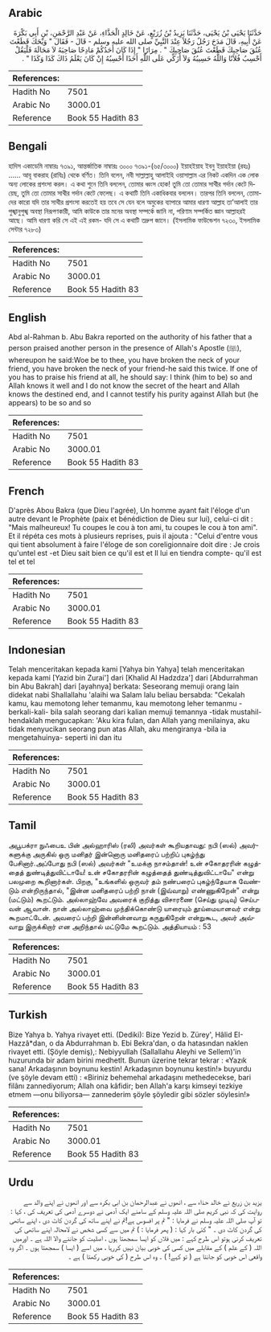 ## Arabic


<div dir="rtl" lang="ar" style={{fontSize:'larger',backgroundColor:'#f8f9fa',padding:20}}>
حَدَّثَنَا يَحْيَى بْنُ يَحْيَى، حَدَّثَنَا يَزِيدُ بْنُ زُرَيْعٍ، عَنْ خَالِدٍ الْحَذَّاءِ، عَنْ عَبْدِ الرَّحْمَنِ، بْنِ أَبِي بَكْرَةَ عَنْ أَبِيهِ، قَالَ مَدَحَ رَجُلٌ رَجُلاً عِنْدَ النَّبِيِّ صلى الله عليه وسلم - قَالَ - فَقَالَ ‏"‏ وَيْحَكَ قَطَعْتَ عُنُقَ صَاحِبِكَ قَطَعْتَ عُنُقَ صَاحِبِكَ ‏"‏ ‏.‏ مِرَارًا ‏"‏ إِذَا كَانَ أَحَدُكُمْ مَادِحًا صَاحِبَهُ لاَ مَحَالَةَ فَلْيَقُلْ أَحْسِبُ فُلاَنًا وَاللَّهُ حَسِيبُهُ وَلاَ أُزَكِّي عَلَى اللَّهِ أَحَدًا أَحْسِبُهُ إِنْ كَانَ يَعْلَمُ ذَاكَ كَذَا وَكَذَا ‏"‏ ‏.‏
</div>
<div style={{backgroundColor:'#f8f9fa',padding:20, marginBottom: 10}}><table> <thead> <tr> <th>References:</th> <th></th> </tr> </thead> <tbody><tr><td>Hadith No</td><td>7501</td></tr><tr><td>Arabic No</td><td>3000.01</td></tr><tr><td>Reference</td><td>Book 55 Hadith 83</td></tr></tbody></table></div>

## Bengali


<div dir="ltr" lang="bn" style={{fontSize:'larger',backgroundColor:'#f8f9fa',padding:20}}>
হাদিস একাডেমি নাম্বারঃ ৭৩৯১, আন্তর্জাতিক নাম্বারঃ ৩০০০ ৭৩৯১-(৬৫/৩০০০) ইয়াহইয়াহ ইবনু ইয়াহইয়া (রহঃ) ...... আবূ বাকরাহ (রাযিঃ) থেকে বর্ণিত। তিনি বলেন, নবী সাল্লাল্লাহু আলাইহি ওয়াসাল্লাম এর নিকট একদিন এক লোক অন্য লোকের প্রশংসা করল। এ কথা শুনে তিনি বললেন, তোমার ধ্বংস হোক! তুমি তো তোমার সাথীর গর্দান কেটে দিয়েছ, তুমি তো তোমার সাথীর গর্দান কেটে ফেলেছ। এ কথাটি তিনি একাধিকবার বললেন। তারপর তিনি বললেন, তোমাদের কারো যদি তার সাথীর প্রশংসা করতেই হয় তবে সে যেন বলে অমুকের ব্যাপারে আমার ধারণা আল্লাহ তা’আলাই তার পুঙ্খানুপুঙ্খ অবস্থা নিরূপণকারী, আমি কাউকে তার মনের অবস্থা সম্পর্কে জানি না, পরিণাম সম্পর্কিত জ্ঞান আল্লাহরই আছে। আমি ধারণা করি সে এই এই রকম- যদি সে এ কথাটি তদ্রুপ জানে। (ইসলামিক ফাউন্ডেশন ৭২৩০, ইসলামিক সেন্টার ৭২৮৩)
</div>
<div style={{backgroundColor:'#f8f9fa',padding:20, marginBottom: 10}}><table> <thead> <tr> <th>References:</th> <th></th> </tr> </thead> <tbody><tr><td>Hadith No</td><td>7501</td></tr><tr><td>Arabic No</td><td>3000.01</td></tr><tr><td>Reference</td><td>Book 55 Hadith 83</td></tr></tbody></table></div>

## English


<div dir="ltr" lang="en" style={{fontSize:'larger',backgroundColor:'#f8f9fa',padding:20}}>
Abd al-Rahman b. Abu Bakra reported on the authority of his father that a person praised another person in the presence of Allah's Apostle (ﷺ), whereupon he said:Woe be to thee, you have broken the neck of your friend, you have broken the neck of your friend-he said this twice. If one of you has to praise his friend at all, he should say: I think (him to be) so and Allah knows it well and I do not know the secret of the heart and Allah knows the destined end, and I cannot testify his purity against Allah but (he appears) to be so and so
</div>
<div style={{backgroundColor:'#f8f9fa',padding:20, marginBottom: 10}}><table> <thead> <tr> <th>References:</th> <th></th> </tr> </thead> <tbody><tr><td>Hadith No</td><td>7501</td></tr><tr><td>Arabic No</td><td>3000.01</td></tr><tr><td>Reference</td><td>Book 55 Hadith 83</td></tr></tbody></table></div>

## French


<div dir="ltr" lang="fr" style={{fontSize:'larger',backgroundColor:'#f8f9fa',padding:20}}>
D'après Abou Bakra (que Dieu l'agrée), Un homme ayant fait l'éloge d'un autre devant le Prophète (paix et bénédiction de Dieu sur lui), celui-ci dit : "Mais malheureux! Tu coupes le cou à ton ami, tu coupes le cou à ton ami". Et il répéta ces mots à plusieurs reprises, puis il ajouta : "Celui d'entre vous qui tient absolument à faire l'éloge de son coreligionnaire doit dire : Je crois qu'untel est -et Dieu sait bien ce qu'il est et Il lui en tiendra compte- qu'il est tel et tel
</div>
<div style={{backgroundColor:'#f8f9fa',padding:20, marginBottom: 10}}><table> <thead> <tr> <th>References:</th> <th></th> </tr> </thead> <tbody><tr><td>Hadith No</td><td>7501</td></tr><tr><td>Arabic No</td><td>3000.01</td></tr><tr><td>Reference</td><td>Book 55 Hadith 83</td></tr></tbody></table></div>

## Indonesian


<div dir="ltr" lang="id" style={{fontSize:'larger',backgroundColor:'#f8f9fa',padding:20}}>
Telah menceritakan kepada kami [Yahya bin Yahya] telah menceritakan kepada kami [Yazid bin Zurai'] dari [Khalid Al Hadzdza'] dari [Abdurrahman bin Abu Bakrah] dari [ayahnya] berkata: Seseorang memuji orang lain didekat nabi Shallallahu 'alaihi wa Salam lalu beliau bersabda: "Cekalah kamu, kau memotong leher temanmu, kau memotong leher temanmu -berkali-kali- bila salah seorang dari kalian memuji temannya -tidak mustahil- hendaklah mengucapkan: 'Aku kira fulan, dan Allah yang menilainya, aku tidak menyucikan seorang pun atas Allah, aku mengiranya -bila ia mengetahuinya- seperti ini dan itu
</div>
<div style={{backgroundColor:'#f8f9fa',padding:20, marginBottom: 10}}><table> <thead> <tr> <th>References:</th> <th></th> </tr> </thead> <tbody><tr><td>Hadith No</td><td>7501</td></tr><tr><td>Arabic No</td><td>3000.01</td></tr><tr><td>Reference</td><td>Book 55 Hadith 83</td></tr></tbody></table></div>

## Tamil


<div dir="ltr" lang="ta" style={{fontSize:'larger',backgroundColor:'#f8f9fa',padding:20}}>
அபூபக்ரா நுஃபைஉ பின் அல்ஹாரிஸ் (ரலி) அவர்கள் கூறியதாவது: நபி (ஸல்) அவர்களுக்கு அருகில் ஒரு மனிதர் இன்னொரு மனிதரைப் பற்றிப் புகழ்ந்து பேசினார்.அப்போது நபி (ஸல்) அவர்கள் "உமக்கு நாசம்தான்! உன் சகோதரரின் கழுத்தைத் துண்டித்துவிட்டாயே! உன் சகோதரரின் கழுத்தைத் துண்டித்துவிட்டாயே" என்று பலமுறை கூறினார்கள். பிறகு, "உங்களில் ஒருவர் தம் நண்பரைப் புகழ்ந்தேயாக வேண்டும் என்றிருந்தால், "இன்ன மனிதரைப் பற்றி நான் (இவ்வாறு) எண்ணுகிறேன்" என்று (மட்டும்) கூறட்டும். அல்லாஹ்வே அவரைக் குறித்து விசாரணை (செய்து முடிவு) செய்பவன் ஆவான். நான் அல்லாஹ்வை முந்திக்கொண்டு யாரையும் தூய்மையானவர் என்று கூறமாட்டேன். அவரைப் பற்றி இன்னின்னவாறு கருதுகிறேன் என்றுகூட, அவர் அவ்வாறு இருக்கிறார் என அறிந்தால் மட்டுமே கூறட்டும். அத்தியாயம் : 53
</div>
<div style={{backgroundColor:'#f8f9fa',padding:20, marginBottom: 10}}><table> <thead> <tr> <th>References:</th> <th></th> </tr> </thead> <tbody><tr><td>Hadith No</td><td>7501</td></tr><tr><td>Arabic No</td><td>3000.01</td></tr><tr><td>Reference</td><td>Book 55 Hadith 83</td></tr></tbody></table></div>

## Turkish


<div dir="ltr" lang="tr" style={{fontSize:'larger',backgroundColor:'#f8f9fa',padding:20}}>
Bize Yahya b. Yahya rivayet etti. (Dediki): Bize Yezid b. Zürey', Hâlid EI-Hazzâ*dan, o da Abdurrahman b. Ebi Bekra'dan, o da hatasından naklen rivayet etti. (Şöyle demiş),: Nebiyyullah (Sallallahu Aleyhi ve Sellem)'in huzurunda bir adam birini medhetlt. Bunun üzerine tekrar tekrar : «Yazık sana! Arkadaşının boynunu kestin! Arkadaşının boynunu kestin!» buyurdu (ve şöyle devam etti) : «Biriniz behemehal arkadaşını methedecekse, bari filânı zannediyorum; Allah ona kâfidir; ben Allah'a karşı kimseyi tezkiye etmem —onu biliyorsa— zannederim şöyle şöyledir gibi sözler söylesin!»
</div>
<div style={{backgroundColor:'#f8f9fa',padding:20, marginBottom: 10}}><table> <thead> <tr> <th>References:</th> <th></th> </tr> </thead> <tbody><tr><td>Hadith No</td><td>7501</td></tr><tr><td>Arabic No</td><td>3000.01</td></tr><tr><td>Reference</td><td>Book 55 Hadith 83</td></tr></tbody></table></div>

## Urdu


<div dir="rtl" lang="ur" style={{fontSize:'larger',backgroundColor:'#f8f9fa',padding:20}}>
یزید بن زریع نے خالد حذاء سے ، انھوں نے عبدالرحمان بن ابی بکرہ سے اور انھوں نے اپنے والد سے روایت کی کہ نبی کریم صلی اللہ علیہ وسلم کے سامنے ایک آدمی نے دوسرے آدمی کی تعریف کی ، کہا : تو آپ صلی اللہ علیہ وسلم نے فرمایا : " تم پر افسوس ہے!تم نے اپنے ساتھ کی گردن کاٹ دی ، اپنے ساتھی کی گردن کاٹ دی ۔ " کئی بار کہا : ( پھر فرمایا : ) تم میں سے کسی شخص نے لامحالہ اپنے ساتھی کی تعریف کرنی ہوتو اس طرح کہے : میں فلاں کو ایسا سمجھتا ہوں ، اصلیت کو جاننے والا اللہ ہے ۔ اورمیں اللہ ( کے علم ) کے مقابلے میں کسی کی خوبی بیان نہیں کررہا ، میں اسے ( ایسا ) سمجھتا ہوں ۔ اگر وہ واقعی اس خوبی کو جانتا ہے ( تو کہے! ) ۔ وہ اس طرح ( کی خوبی رکھتا ) ہے ۔
</div>
<div style={{backgroundColor:'#f8f9fa',padding:20, marginBottom: 10}}><table> <thead> <tr> <th>References:</th> <th></th> </tr> </thead> <tbody><tr><td>Hadith No</td><td>7501</td></tr><tr><td>Arabic No</td><td>3000.01</td></tr><tr><td>Reference</td><td>Book 55 Hadith 83</td></tr></tbody></table></div>